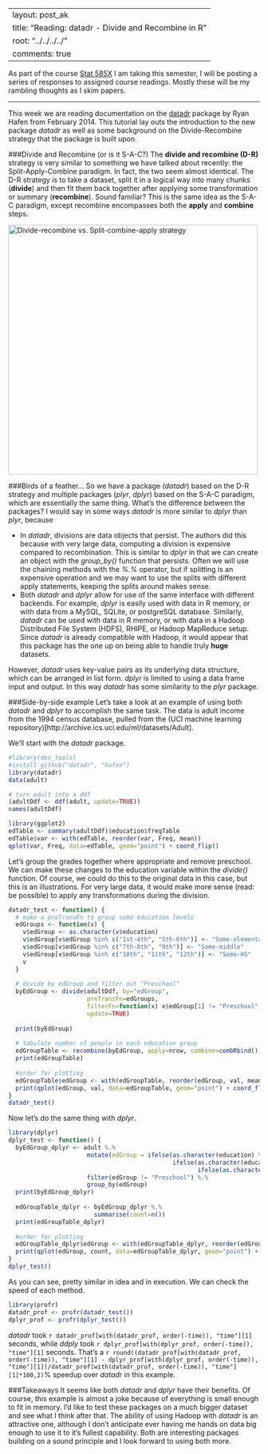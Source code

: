 --
layout: post_ak
title: "Reading: datadr - Divide and Recombine in R"
root: "../../../../"
comments: true
---
As part of the course [Stat 585X](http://dicook.github.io/stat585/) I am taking this semester, I will be posting a series of responses to assigned course readings. Mostly these will be my rambling thoughts as I skim papers.

****
This week we are reading documentation on the [datadr](http://hafen.github.io/datadr/) package by Ryan Hafen from February 2014. This tutorial lay outs the introduction to the new package *datadr* as well as some background on the Divide-Recombine strategy that the package is built upon.

###Divide and Recombine (or is it S-A-C?)
The **divide and recombine (D-R)** strategy is very similar to something we have talked about recently: the Split-Apply-Combine paradigm. In fact, the two seem almost identical. The D-R strategy is to take a dataset, split it in a logical way into many chunks (**divide**) and then fit them back together after applying some transformation or summary (**recombine**). Sound familiar? This is the same idea as the S-A-C paradigm, except recombine encompasses both the **apply** and **combine** steps.

<img src="{{ page.root }}images/blog/2014-03-09-datadr/D-R_S-A-C.png" alt="Divide-recombine vs. Split-combine-apply strategy" style="width: 500px;"/>

###Birds of a feather...
So we have a package (*datadr*) based on the D-R strategy and multiple packages (*plyr*, *dplyr*) based on the S-A-C paradigm, which are essentially the same thing. What's the difference between the packages? I would say in some ways *datadr* is more similar to *dplyr* than *plyr*, because

* In *datadr*, divisions are data objects that persist. The authors did this because with very large data, computing a division is expensive compared to recombination. This is similar to *dplyr* in that we can create an object with the *group_by()* function that persists. Often we will use the chaining methods with the *%.%* operator, but if splitting is an expensive operation and we may want to use the splits with different apply statements, keeping the splits around makes sense.
* Both *datadr* and *dplyr* allow for use of the same interface with different backends. For example, *dplyr* is easily used with data in R memory, or with data from a MySQL, SQLite, or postgreSQL database. Similarly, *datadr* can be used with data in R memory, or with data in a Hadoop Distributed File System (HDFS), RHIPE, or Hadoop MapReduce setup. Since *datadr* is already compatible with Hadoop, it would appear that this package has the one up on being able to handle truly **huge** datasets.

However, *datadr* uses key-value pairs as its underlying data structure, which can be arranged in list form. *dplyr* is limited to using a data frame input and output. In this way *datadr* has some similarity to the *plyr* package.

###Side-by-side example
Let's take a look at an example of using both *datadr* and *dplyr* to accomplish the same task. The data is adult income from the 1994 census database, pulled from the (UCI machine learning repository)[http://archive.ics.uci.edu/ml/datasets/Adult].

We'll start with the *datadr* package.
```r
#library(dev_tools)
#install_github("datadr", "hafen")
library(datadr)
data(adult)

# turn adult into a ddf
(adultDdf <- ddf(adult, update=TRUE))
names(adultDdf)

library(ggplot2)
edTable <- summary(adultDdf)$education$freqTable
edTable$var <- with(edTable, reorder(var, Freq, mean))
qplot(var, Freq, data=edTable, geom="point") + coord_flip()
```
Let's group the grades together where appropriate and remove preschool. We can make these changes to the education variable within the *divide()* function. Of course, we could do this to the original data in this case, but this is an illustrations. For very large data, it would make more sense (read: be possible) to apply any transformations during the division.
```r
datadr_test <- function() {
  # make a preTransFn to group some education levels
  edGroups <- function(v) {
    v$edGroup <- as.character(v$education)
    v$edGroup[v$edGroup %in% c("1st-4th", "5th-6th")] <- "Some-elementary"
    v$edGroup[v$edGroup %in% c("7th-8th", "9th")] <- "Some-middle"
    v$edGroup[v$edGroup %in% c("10th", "11th", "12th")] <- "Some-HS"
    v
  }
  
  # divide by edGroup and filter out "Preschool"
  byEdGroup <- divide(adultDdf, by="edGroup", 
                      preTransFn=edGroups, 
                      filterFn=function(x) x$edGroup[1] != "Preschool",
                      update=TRUE)
  
  print(byEdGroup)
  
  # tabulate number of people in each education group
  edGroupTable <- recombine(byEdGroup, apply=nrow, combine=combRbind())
  print(edGroupTable)
  
  #order for plotting
  edGroupTable$edGroup <- with(edGroupTable, reorder(edGroup, val, mean))
  print(qplot(edGroup, val, data=edGroupTable, geom="point") + coord_flip())
}
datadr_test()

```

Now let's do the same thing with *dplyr*.
```r
library(dplyr)
dplyr_test <- function() {
  byEdGroup_dplyr <- adult %.%
                      mutate(edGroup = ifelse(as.character(education) %in% c("1st-4th", "5th-6th"), "Some-elementary",
                                              ifelse(as.character(education) %in% c("7th-8th", "9th"), "Some-middle", 
                                                     ifelse(as.character(education) %in% c("10th", "11th", "12th"), "Some-HS", as.character(education))))) %.%
                      filter(edGroup != "Preschool") %.%
                      group_by(edGroup)
  print(byEdGroup_dplyr)  
  
  edGroupTable_dplyr <- byEdGroup_dplyr %.%
                        summarise(count=n())
  print(edGroupTable_dplyr)
  
  #order for plotting
  edGroupTable_dplyr$edGroup <- with(edGroupTable_dplyr, reorder(edGroup, count, mean))
  print(qplot(edGroup, count, data=edGroupTable_dplyr, geom="point") + coord_flip())
}
dplyr_test()

```
As you can see, pretty similar in idea and in execution. We can check the speed of each method.
```r
library(profr)
datadr_prof <- profr(datadr_test())
dplyr_prof <- profr(dplyr_test())
```
*datadr* took `r datadr_prof[with(datadr_prof, order(-time)), "time"][1]` seconds, while *ddply* took `r dplyr_prof[with(dplyr_prof, order(-time)), "time"][1]` seconds. That's a `r round((datadr_prof[with(datadr_prof, order(-time)), "time"][1] - dplyr_prof[with(dplyr_prof, order(-time)), "time"][1])/datadr_prof[with(datadr_prof, order(-time)), "time"][1]*100,2)`% speedup over *datadr* in this example. 

###Takeaways
It seems like both *datadr* and *dplyr* have their benefits. Of course, this example is almost a joke because of everything is small enough to fit in memory. I'd like to test these packages on a much bigger dataset and see what I think after that. The ability of using Hadoop with *datadr* is an attractive one, although I don't anticipate ever having me hands on data big enough to use it to it's fullest capability. Both are interesting packages building on a sound principle and I look forward to using both more.

